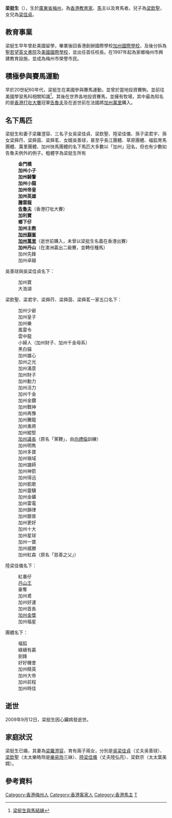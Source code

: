
'''梁挺生'''（{{bd|1925年||2009年|9月12日|catIdx=Liang, Thomas}}），生於[[廣東省_(中華民國)|廣東省]][[梅州|梅州]]，為[[香港|香港]][[教育家|教育家]]、[[馬|馬]]主以及育馬者。兒子為[[梁欽聖|梁欽聖]]，女兒為[[梁佳貞|梁佳貞]]。

==教育事業==
梁挺生早年曾赴美國留學，畢業後回香港創辦國際學校[[加州國際學校|加州國際學校]]，及後分拆為[[聖若望英文書院|聖若望英文書院]]及[[美國國際學校|美國國際學校]]，並出任首任校長。在1997年起為家鄉梅州市興建教育設施，並成為梅州市榮譽市民。

==積極參與賽馬運動==
早於20世紀60年代，梁挺生在美國參與賽馬運動，並曾於當地投資賽駒，並前往美國學習馬科相關知識<ref>[http://www.singtao.com/archive/fullstory.asp?year1=2007&month1=7&day1=23&month2=7&day2=23&id=20070723n01 梁挺生與馬結緣]</ref>。其後在世界各地投資賽馬，並擁有牧場，其中最為知名的是[[香港打吡大賽|香港打吡大賽]]冠軍[[告魯夫_(馬)|告魯夫]]及在逝世前在法國將[[加州萬里|加州萬里]]購入。

==名下馬匹==
梁挺生和妻子梁羅澄容、三名子女吳梁佳貞、梁欽聖、陸梁佳儀、孫子梁君宇、孫女梁舜荇、梁舜茵、梁舜茗、女婿吳善球，甚至乎長江團體、草原團體、福狐育馬團體、萬里團體、加州快馬團體的名下馬匹大多數以「加州」冠名，但也有少數如告魯夫例外的例子。粗體字為梁挺生所有

:'''金門橋'''
:'''加州小子'''
:'''加州騎警'''
:'''加州小龍'''
:'''加州帝皇'''
:'''加州英雄'''
:'''騰雲龍'''
:'''[[告魯夫_(馬)|告魯夫]]'''（香港打吡大賽）
:'''加利寶'''
:'''鄉下仔'''
:'''加州主教'''
:'''[[加州巔峯|加州巔峯]]'''
:'''[[加州萬里|加州萬里]]'''（逝世前購入，未曾以梁挺生名義在香港出賽）
:'''加州丹山'''（在澳洲贏出二級賽，並轉任種馬）
:加州先鋒
:加州卓越
吳善球與吳梁佳貞名下：
:加州寶
:大浩湖
梁欽聖、梁君宇、梁舜荇、梁舜茵、梁舜茗一家五口名下：
:加州少爺
:加州皇子
:加州樂
:風雷令
:雲中龍
:小婦人（加州財子、加州千金母系）
:黑白貓
:加州雄心
:加州之光
:加州滿意
:加州財子
:加州動力
:加州活力
:加州千金
:加州金鑽
:加州戰神
:加州再豫
:加州騰龍
:加州勇將
:加州縱堅
:[[加州議長_(馬)|加州議長]]（原名「黨鞭」，由[[向禮倫|向禮倫]]訓練）
:加州明雋
:加州多寶
:加州嶺域
:加州雄師
:加州神箭
:加州得迅
:加州凱歌
:加州靈驥
:加州金礦
:加州雷電
:加州韻律
:加州銀晉
:加州更好
:加州十大
:加州星球
:加州一寶
:加州威勝
:加州紅森（原名「慈善之父」）
陸梁佳儀名下：
:紅番仔
:[[丹山王|丹山王]]
:豪奪
:加州鳶
:加州好運
:加州首長
:[[加州金獎|加州金獎]]
:加州福星
團體名下：
:福狐
:綠續有贏
:劍鋒
:好好機會
:加州精英
:加州大帝
:加州前程
:加州時佳

==逝世==
2009年9月12日，梁挺生因心臟病發逝世。
==家庭狀況==
梁挺生已婚，其妻為[[梁羅澄容|梁羅澄容]]，育有兩子兩女，分別是[[吳梁佳貞|吳梁佳貞]]（丈夫吳善球）、[[梁欽聖|梁欽聖]]（太太樂皓玲是[[樂易玲|樂易玲]]三妹）、[[陸梁佳儀|陸梁佳儀]]（丈夫陸弘亮）、梁欽宗（太太葉美嫦）。

==參考資料==
<references/>

{{DEFAULTSORT:Leung|梁}}
[[Category:香港梅州人|Category:香港梅州人]]
[[Category:香港客家人|Category:香港客家人]]
[[Category:香港馬主|Category:香港馬主]]
[[Category:梁姓|T]]